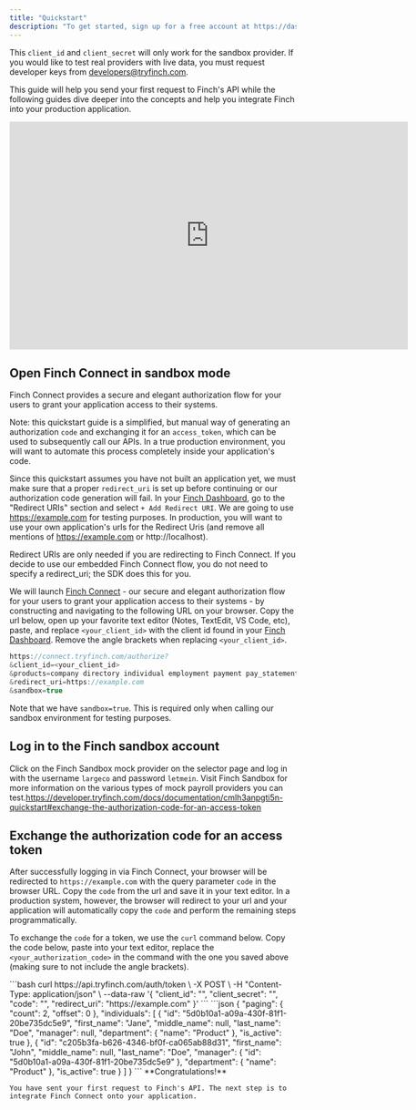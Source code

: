 ```yaml
---
title: "Quickstart"
description: "To get started, sign up for a free account at https://dashboard.tryfinch.com/signup. After registration, you will have access to a sandbox application `client_id` and `client_secret` to build and test how Finch works using simulated data."
---
```


<Note>This `client_id` and `client_secret` will only work for the sandbox provider. If you would like to test real providers with live data, you must request developer keys from developers@tryfinch.com.</Note>

This guide will help you send your first request to Finch's API while the following guides dive deeper into the concepts and help you integrate Finch into your production application.

<iframe width="700" height="400" src="https://www.youtube.com/embed/WU0iKDSpA0Q?si=rod0uy_FvxNqmc6T" title="YouTube video player" frameborder="0" allow="accelerometer; autoplay; clipboard-write; encrypted-media; gyroscope; picture-in-picture; web-share" allowfullscreen></iframe>

## Open Finch Connect in sandbox mode

Finch Connect provides a secure and elegant authorization flow for your users to grant your application access to their systems.

<Warning >Note: this quickstart guide is a simplified, but manual way of generating an authorization `code` and exchanging it for an `access_token`, which can be used to subsequently call our APIs. In a true production environment, you will want to automate this process completely inside your application's code.</Warning>

Since this quickstart assumes you have not built an application yet, we must make sure that a proper `redirect_uri` is set up before continuing or our authorization code generation will fail. In your [Finch Dashboard](https://dashboard.tryfinch.com/signup), go to the "Redirect URIs" section and select `+ Add Redirect URI`. We are going to use https://example.com for testing purposes. In production, you will want to use your own application's urls for the Redirect Uris (and remove all mentions of https://example.com or http://localhost).

Redirect URIs are only needed if you are redirecting to Finch Connect. If you decide to use our embedded Finch Connect flow, you do not need to specify a redirect_uri; the SDK does this for you.

We will launch [Finch Connect](/docs/how-finch-works/finch-connect) - our secure and elegant authorization flow for your users to grant your application access to their systems - by constructing and navigating to the following URL on your browser. Copy the url below, open up your favorite text editor (Notes, TextEdit, VS Code, etc), paste, and replace `<your_client_id>` with the client id found in your [Finch Dashboard](https://dashboard.tryfinch.com/signup). Remove the angle brackets when replacing `<your_client_id>`.

```cs
https://connect.tryfinch.com/authorize?
&client_id=<your_client_id>
&products=company directory individual employment payment pay_statement
&redirect_uri=https://example.com
&sandbox=true
```

<Note>Note that we have `sandbox=true`. This is required only when calling our sandbox environment for testing purposes.</Note>

## Log in to the Finch sandbox account

Click on the Finch Sandbox mock provider on the selector page and log in with the username `largeco` and password `letmein`. Visit Finch Sandbox for more information on the various types of mock payroll providers you can test.https://developer.tryfinch.com/docs/documentation/cmlh3anpgti5n-quickstart#exchange-the-authorization-code-for-an-access-token

## Exchange the authorization code for an access token

After successfully logging in via Finch Connect, your browser will be redirected to `https://example.com` with the query parameter `code` in the browser URL. Copy the `code` from the url and save it in your text editor. In a production system, however, the browser will redirect to your url and your application will automatically copy the `code` and perform the remaining steps programmatically.

To exchange the `code` for a token, we use the `curl` command below. Copy the code below, paste into your text editor, replace the `<your_authorization_code>` in the command with the one you saved above (making sure to not include the angle brackets).

<Tabs>
  <Tab title="Request">
    ```bash
    curl https://api.tryfinch.com/auth/token \
    -X POST \
    -H "Content-Type: application/json" \
    --data-raw '{
        "client_id": "<your_client_id>",
        "client_secret": "<your_client_secret>",
        "code": "<your_authorization_code>",
        "redirect_uri": "https://example.com"
    }'
    ```
  </Tab>
  <Tab title="Response">
    ```json
    {
    "paging": {
        "count": 2,
        "offset": 0
    },
    "individuals": [
        {
        "id": "5d0b10a1-a09a-430f-81f1-20be735dc5e9",
        "first_name": "Jane",
        "middle_name": null,
        "last_name": "Doe",
        "manager": null,
        "department": {
            "name": "Product"
        },
        "is_active": true
        },
        {
        "id": "c205b3fa-b626-4346-bf0f-ca065ab88d31",
        "first_name": "John",
        "middle_name": null,
        "last_name": "Doe",
        "manager": {
            "id": "5d0b10a1-a09a-430f-81f1-20be735dc5e9"
        },
        "department": {
            "name": "Product"
        },
        "is_active": true
        }
    ]
    }
    ```
  </Tab>
</Tabs>

<Check>
    **Congratulations!**

    You have sent your first request to Finch's API. The next step is to integrate Finch Connect onto your application.
</Check>
